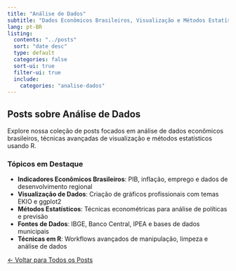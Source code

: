 ```yaml
---
title: "Análise de Dados"
subtitle: "Dados Econômicos Brasileiros, Visualização e Métodos Estatísticos"
lang: pt-BR
listing:
  contents: "../posts"
  sort: "date desc"
  type: default
  categories: false
  sort-ui: true
  filter-ui: true
  include:
    categories: "analise-dados"
---
```


## Posts sobre Análise de Dados

Explore nossa coleção de posts focados em análise de dados econômicos brasileiros, técnicas avançadas de visualização e métodos estatísticos usando R.

### Tópicos em Destaque

- **Indicadores Econômicos Brasileiros**: PIB, inflação, emprego e dados de desenvolvimento regional
- **Visualização de Dados**: Criação de gráficos profissionais com temas EKIO e ggplot2
- **Métodos Estatísticos**: Técnicas econométricas para análise de políticas e previsão
- **Fontes de Dados**: IBGE, Banco Central, IPEA e bases de dados municipais
- **Técnicas em R**: Workflows avançados de manipulação, limpeza e análise de dados

[← Voltar para Todos os Posts](../index.qmd){.btn .btn-outline-primary}